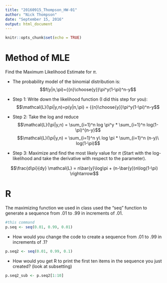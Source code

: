 ```yaml
---
title: "20160915_Thompson_HW-01"
author: "Nick Thompson"
date: "September 15, 2016"
output: html_document
---
```


```r
knitr::opts_chunk$set(echo = TRUE)
```
# Method of MLE

Find the Maximum Likelihood Estimate for $\pi$.

* The probability model of the binomial distribution is:  
$$f(y|n,\pi)={{n}\choose{y}}\pi^y(1-\pi)^n-y$$

* Step 1:  Write down the likelihood function (I did this step for you):
$$\mathcal{L}(\pi|y,n)=p(y|n,\pi) = {{n}\choose{y}}\pi^y(1-\pi)^n-y$$

* Step 2:  Take the log and reduce
$$\mathcal{L}(\pi|y,n) = \sum_{i=1}^n log \pi^y * \sum_{i=1}^n log(1-\pi)^{n-y}$$
$$\mathcal{L}(\pi|y,n) = \sum_{i=1}^n y\ log \pi * \sum_{i=1}^n (n-y)\ log(1-\pi)$$

* Step 3:  Maximize and find the most likely value for $\pi$ (Start with the log-likelihood and take the derivative with respect to the parameter).

$$\frac{d\pi}{dy} \mathcal{L} = n\bar{y}\log\pi + (n-\bar{y})n\log(1-\pi) \rightarrow$$


# R

The maximizing function we used in class used the "seq" function to generate a sequence from .01 to .99 in increments of .01.

```r
#this command
p.seq <- seq(0.01, 0.99, 0.01)
```

* How would you change the code to create a sequence from .01 to .99 in increments of .1?

```r
p.seq2 <- seq(0.01, 0.99, 0.1)
```

* How would you get R to print the first ten items in the sequence you just created? (look at subsetting)

```r
p.seq2_sub <- p.seq2[1:10]
```
